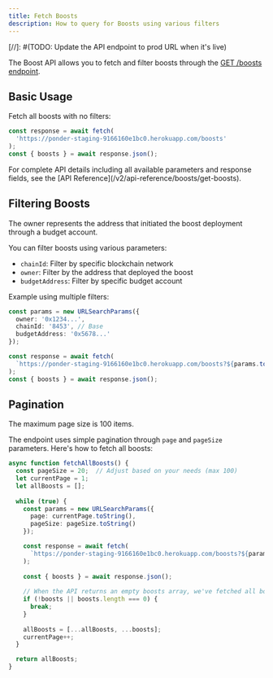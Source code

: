 ```yaml
---
title: Fetch Boosts
description: How to query for Boosts using various filters
---
```


[//]: #(TODO: Update the API endpoint to prod URL when it's live)

The Boost API allows you to fetch and filter boosts through the [GET /boosts endpoint](/v2/api-reference/boosts/get-boosts).

## Basic Usage

Fetch all boosts with no filters:

```typescript
const response = await fetch(
  'https://ponder-staging-9166160e1bc0.herokuapp.com/boosts'
);
const { boosts } = await response.json();
```

<Tip>
  For complete API details including all available parameters and response fields, see the [API Reference](/v2/api-reference/boosts/get-boosts).
</Tip>


## Filtering Boosts

<Note>
  The owner represents the address that initiated the boost deployment through a budget account.
</Note>

You can filter boosts using various parameters:
- `chainId`: Filter by specific blockchain network
- `owner`: Filter by the address that deployed the boost
- `budgetAddress`: Filter by specific budget account

Example using multiple filters:

```typescript
const params = new URLSearchParams({
  owner: '0x1234...',
  chainId: '8453', // Base
  budgetAddress: '0x5678...'
});

const response = await fetch(
  `https://ponder-staging-9166160e1bc0.herokuapp.com/boosts?${params.toString()}`
);
const { boosts } = await response.json();
```

## Pagination

<Note>
  The maximum page size is 100 items.
</Note>

The endpoint uses simple pagination through `page` and `pageSize` parameters. Here's how to fetch all boosts:

```typescript
async function fetchAllBoosts() {
  const pageSize = 20;  // Adjust based on your needs (max 100)
  let currentPage = 1;
  let allBoosts = [];
  
  while (true) {
    const params = new URLSearchParams({
      page: currentPage.toString(),
      pageSize: pageSize.toString()
    });

    const response = await fetch(
      `https://ponder-staging-9166160e1bc0.herokuapp.com/boosts?${params.toString()}`
    );
    
    const { boosts } = await response.json();
    
    // When the API returns an empty boosts array, we've fetched all boosts
    if (!boosts || boosts.length === 0) {
      break;
    }
    
    allBoosts = [...allBoosts, ...boosts];
    currentPage++;
  }

  return allBoosts;
}
```
